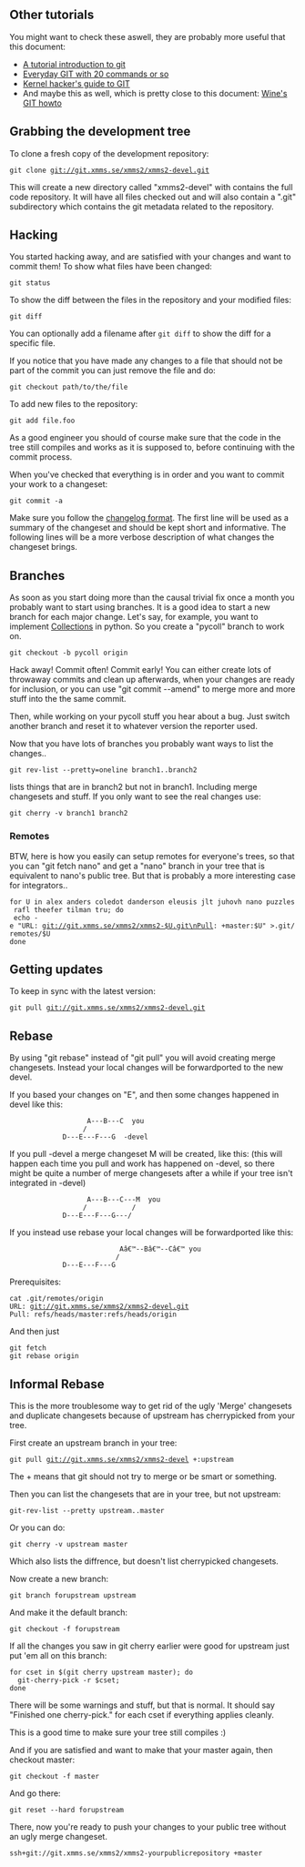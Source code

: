 ==Other tutorials==
You might want to check these aswell, they are probably more useful that this document:
* [http://www.kernel.org/pub/software/scm/git/docs/tutorial.html A tutorial introduction to git]
* [http://www.kernel.org/pub/software/scm/git/docs/everyday.html Everyday GIT with 20 commands or so]
* [http://linux.yyz.us/git-howto.html Kernel hacker's guide to GIT]
* And maybe this as well, which is pretty close to this document: [http://wiki.winehq.org/GitWine Wine's GIT howto]


==Grabbing the development tree==
To clone a fresh copy of the development repository:

 git clone git://git.xmms.se/xmms2/xmms2-devel.git

This will create a new directory called "xmms2-devel" with contains the full code repository. It will have all files checked out and will also contain a ".git" subdirectory which contains the git metadata related to the repository.

==Hacking==
You started hacking away, and are satisfied with your changes and want to commit them!
To show what files have been changed:

 git status

To show the diff between the files in the repository and your modified files:

 git diff

You can optionally add a filename after <tt>git diff</tt> to show the diff for a specific file.

If you notice that you have made any changes to a file that should not be part of the commit you can just remove the file and do:

 git checkout path/to/the/file

To add new files to the repository:

 git add file.foo

As a good engineer you should of course make sure that the code in the tree still compiles and works as it is supposed to, before continuing with the commit process.

When you've checked that everything is in order and you want to commit your work to a changeset:

 git commit -a

Make sure you follow the [[ChangeLog_Format|changelog format]]. The first line will be used as a summary of the changeset and should be kept short and informative. The following lines will be a more verbose description of what changes the changeset brings.

==Branches==
As soon as you start doing more than the causal trivial fix once a month you probably want to start using branches. It is a good idea to start a new branch for each major change. Let's say, for example, you want to implement [[Collections]] in python. So you create a "pycoll" branch to work on.

 git checkout -b pycoll origin

Hack away! Commit often! Commit early! You can either create lots of throwaway commits and clean up afterwards, when your changes are ready for inclusion, or you can use "git commit --amend" to merge more and more stuff into the the same commit.

Then, while working on your pycoll stuff you hear about a bug. Just switch another branch and reset it to whatever version the reporter used.

Now that you have lots of branches you probably want ways to list the changes..

 git rev-list --pretty=oneline branch1..branch2

lists things that are in branch2 but not in branch1. Including merge changesets and stuff. If you only want to see the real changes use:

 git cherry -v branch1 branch2

===Remotes===

BTW, here is how you easily can setup remotes for everyone's trees, so that you can "git fetch nano" and get a "nano" branch in your tree that is equivalent to nano's public tree. But that is probably a more interesting case for integrators..

 for U in alex anders coledot danderson eleusis jlt juhovh nano puzzles rafl theefer tilman tru; do
  echo -e "URL: git://git.xmms.se/xmms2/xmms2-$U.git\nPull: +master:$U" >.git/remotes/$U
 done

==Getting updates==

To keep in sync with the latest version:

 git pull git://git.xmms.se/xmms2/xmms2-devel.git

==Rebase==

By using "git rebase" instead of "git pull" you will avoid creating merge changesets. Instead your local changes will be forwardported to the new devel.

If you based your changes on "E", and then some changes happened in devel like this:

                    A---B---C  you
                   /
              D---E---F---G  -devel


If you pull -devel a merge changeset M will be created, like this: (this will happen each time you pull and work has happened on -devel, so there might be quite a number of merge changesets after a while if your tree isn't integrated in -devel)

                    A---B---C---M  you
                   /           /
              D---E---F---G---/

If you instead use rebase your local changes will be forwardported like this:

                            Aâ€™--Bâ€™--Câ€™ you
                           /
              D---E---F---G 




Prerequisites:

 cat .git/remotes/origin 
 URL: git://git.xmms.se/xmms2/xmms2-devel.git
 Pull: refs/heads/master:refs/heads/origin

And then just

 git fetch
 git rebase origin

==Informal Rebase==

This is the more troublesome way to get rid of the ugly 'Merge' changesets and duplicate changesets because of upstream has cherrypicked from your tree.

First create an upstream branch in your tree:

 git pull git://git.xmms.se/xmms2/xmms2-devel +:upstream

The + means that git should not try to merge or be smart or something.


Then you can list the changesets that are in your tree, but not upstream:

 git-rev-list --pretty upstream..master

Or you can do:

 git cherry -v upstream master

Which also lists the diffrence, but doesn't list cherrypicked changesets.


Now create a new branch:

 git branch forupstream upstream

And make it the default branch:

 git checkout -f forupstream

If all the changes you saw in git cherry earlier were good for upstream just put 'em all on this branch:

 for cset in $(git cherry upstream master); do 
   git-cherry-pick -r $cset;
 done

There will be some warnings and stuff, but that is normal. It should say "Finished one cherry-pick." for each cset if everything applies cleanly.

This is a good time to make sure your tree still compiles :)


And if you are satisfied and want to make that your master again, then checkout master:

 git checkout -f master

And go there:

 git reset --hard forupstream 

There, now you're ready to push your changes to your public tree without an ugly merge changeset.

 ssh+git://git.xmms.se/xmms2/xmms2-yourpublicrepository +master